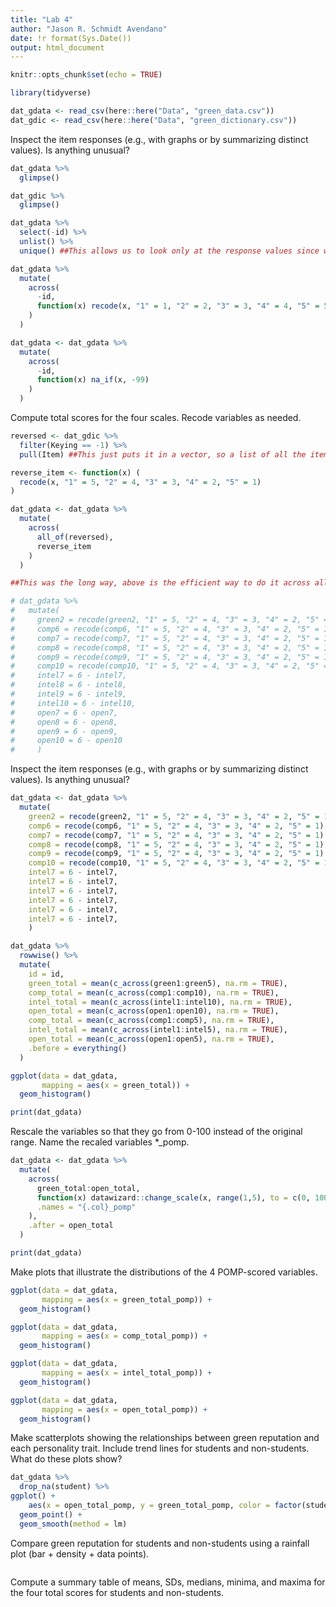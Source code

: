 ```yaml
---
title: "Lab 4"
author: "Jason R. Schmidt Avendano"
date: !r format(Sys.Date())
output: html_document
---
```


```r
knitr::opts_chunk$set(echo = TRUE)
```

```r
library(tidyverse)
```

```r
dat_gdata <- read_csv(here::here("Data", "green_data.csv"))
dat_gdic <- read_csv(here::here("Data", "green_dictionary.csv"))
```


Inspect the item responses (e.g., with graphs or by summarizing distinct values). Is anything unusual?
```r
dat_gdata %>% 
  glimpse()

dat_gdic %>% 
  glimpse()
```

```r
dat_gdata %>% 
  select(-id) %>% 
  unlist() %>% 
  unique() ##This allows us to look only at the response values since we took id out, and see which values are unique

```

```r
dat_gdata %>% 
  mutate(
    across(
      -id, 
      function(x) recode(x, "1" = 1, "2" = 2, "3" = 3, "4" = 4, "5" = 5, "-99" = NA_real_)
    )
  )
```

```r
dat_gdata <- dat_gdata %>% 
  mutate(
    across(
      -id, 
      function(x) na_if(x, -99)
    )
  )
```


Compute total scores for the four scales. Recode variables as needed.
```r
reversed <- dat_gdic %>% 
  filter(Keying == -1) %>% 
  pull(Item) ##This just puts it in a vector, so a list of all the items. If you want this to be in a table 
```

```r

reverse_item <- function(x) (
  recode(x, "1" = 5, "2" = 4, "3" = 3, "4" = 2, "5" = 1)
)

dat_gdata <- dat_gdata %>% 
  mutate(
    across(
      all_of(reversed),
      reverse_item
    )
  )

##This was the long way, above is the efficient way to do it across all columns

# dat_gdata %>%
#   mutate(
#     green2 = recode(green2, "1" = 5, "2" = 4, "3" = 3, "4" = 2, "5" = 1),
#     comp6 = recode(comp6, "1" = 5, "2" = 4, "3" = 3, "4" = 2, "5" = 1),
#     comp7 = recode(comp7, "1" = 5, "2" = 4, "3" = 3, "4" = 2, "5" = 1),
#     comp8 = recode(comp8, "1" = 5, "2" = 4, "3" = 3, "4" = 2, "5" = 1),
#     comp9 = recode(comp9, "1" = 5, "2" = 4, "3" = 3, "4" = 2, "5" = 1),
#     comp10 = recode(comp10, "1" = 5, "2" = 4, "3" = 3, "4" = 2, "5" = 1), 
#     intel7 = 6 - intel7, 
#     intel8 = 6 - intel8, 
#     intel9 = 6 - intel9, 
#     intel10 = 6 - intel10, 
#     open7 = 6 - open7, 
#     open8 = 6 - open8, 
#     open9 = 6 - open9, 
#     open10 = 6 - open10
#     )
```


Inspect the item responses (e.g., with graphs or by summarizing distinct values). Is anything unusual?
```r
dat_gdata <- dat_gdata %>%
  mutate(
    green2 = recode(green2, "1" = 5, "2" = 4, "3" = 3, "4" = 2, "5" = 1),
    comp6 = recode(comp6, "1" = 5, "2" = 4, "3" = 3, "4" = 2, "5" = 1),
    comp7 = recode(comp7, "1" = 5, "2" = 4, "3" = 3, "4" = 2, "5" = 1),
    comp8 = recode(comp8, "1" = 5, "2" = 4, "3" = 3, "4" = 2, "5" = 1),
    comp9 = recode(comp9, "1" = 5, "2" = 4, "3" = 3, "4" = 2, "5" = 1),
    comp10 = recode(comp10, "1" = 5, "2" = 4, "3" = 3, "4" = 2, "5" = 1), 
    intel7 = 6 - intel7, 
    intel7 = 6 - intel7, 
    intel7 = 6 - intel7, 
    intel7 = 6 - intel7, 
    intel7 = 6 - intel7, 
    intel7 = 6 - intel7, 
    )
```

```r
dat_gdata %>%
  rowwise() %>% 
  mutate(
    id = id,
    green_total = mean(c_across(green1:green5), na.rm = TRUE),
    comp_total = mean(c_across(comp1:comp10), na.rm = TRUE),
    intel_total = mean(c_across(intel1:intel10), na.rm = TRUE),
    open_total = mean(c_across(open1:open10), na.rm = TRUE),
    comp_total = mean(c_across(comp1:comp5), na.rm = TRUE),
    intel_total = mean(c_across(intel1:intel5), na.rm = TRUE),
    open_total = mean(c_across(open1:open5), na.rm = TRUE),
    .before = everything()
  )

ggplot(data = dat_gdata,
       mapping = aes(x = green_total)) +
  geom_histogram()

print(dat_gdata)
```


Rescale the variables so that they go from 0-100 instead of the original range. Name the recaled variables *_pomp.
```r
dat_gdata <- dat_gdata %>% 
  mutate(
    across(
      green_total:open_total, 
      function(x) datawizard::change_scale(x, range(1,5), to = c(0, 100)), 
      .names = "{.col}_pomp"
    ), 
    .after = open_total
  )

print(dat_gdata)
```


Make plots that illustrate the distributions of the 4 POMP-scored variables.
```r
ggplot(data = dat_gdata,
       mapping = aes(x = green_total_pomp)) +
  geom_histogram()

ggplot(data = dat_gdata,
       mapping = aes(x = comp_total_pomp)) +
  geom_histogram()

ggplot(data = dat_gdata,
       mapping = aes(x = intel_total_pomp)) +
  geom_histogram()

ggplot(data = dat_gdata,
       mapping = aes(x = open_total_pomp)) +
  geom_histogram()
```


Make scatterplots showing the relationships between green reputation and each personality trait. Include trend lines for students and non-students. What do these plots show?
```r
dat_gdata %>%
  drop_na(student) %>%
ggplot() + 
    aes(x = open_total_pomp, y = green_total_pomp, color = factor(student)) +
  geom_point() + 
  geom_smooth(method = lm)
```


Compare green reputation for students and non-students using a rainfall plot (bar + density + data points).
```r

```


Compute a summary table of means, SDs, medians, minima, and maxima for the four total scores for students and non-students.
```r

```

